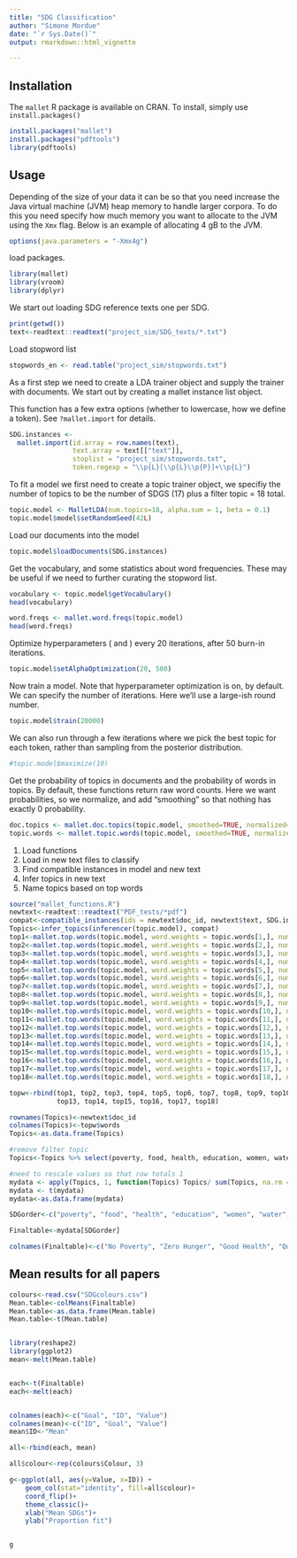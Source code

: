 ```yaml
---
title: "SDG Classification"
author: "Simone Mordue"
date: "`r Sys.Date()`"
output: rmarkdown::html_vignette

---
```


## Installation

The ```mallet``` R package is available on CRAN. To install, simply use ```install.packages()```

```r
install.packages("mallet")
install.packages("pdftools")
library(pdftools)
```

## Usage

Depending of the size of your data it can be so that you need increase the Java virtual machine (JVM) heap memory to handle larger corpora. To do this you need specify how much memory you want to allocate to the JVM using the ```Xmx``` flag. Below is an example of allocating 4 gB to the JVM. 

```r
options(java.parameters = "-Xmx4g")
```

load packages.

```r
library(mallet)
library(vroom)
library(dplyr)
```



We start out loading SDG reference texts one per SDG.

```r
print(getwd())
text<-readtext::readtext("project_sim/SDG_texts/*.txt")
```

Load stopword list

```r
stopwords_en <- read.table("project_sim/stopwords.txt")
```

As a first step we need to create a LDA trainer object and supply the trainer with documents. We start out by creating a mallet instance list object. 

This function has a few extra options (whether to lowercase, how we define a token). See ```?mallet.import``` for details.

```r
SDG.instances <- 
  mallet.import(id.array = row.names(text), 
                text.array = text[["text"]], 
                stoplist = "project_sim/stopwords.txt",
                token.regexp = "\\p{L}[\\p{L}\\p{P}]+\\p{L}")
```

To fit a model we first need to create a topic trainer object, we specifiy the number of topics to be the number of SDGS (17) plus a filter topic = 18 total.

```r
topic.model <- MalletLDA(num.topics=18, alpha.sum = 1, beta = 0.1)
topic.model$model$setRandomSeed(42L)
```

Load our documents into the model

```r
topic.model$loadDocuments(SDG.instances)
```

Get the vocabulary, and some statistics about word frequencies. These may be useful if we need to further curating the stopword list.

```r
vocabulary <- topic.model$getVocabulary()
head(vocabulary)

word.freqs <- mallet.word.freqs(topic.model)
head(word.freqs)
```

Optimize hyperparameters (\code{alpha} and \code{beta}) every 20 iterations, after 50 burn-in iterations.

```r
topic.model$setAlphaOptimization(20, 500)
```

Now train a model. Note that hyperparameter optimization is on, by default. We can specify the number of iterations. Here we'll use a large-ish round number.

```r
topic.model$train(20000)
```

We can also run through a few iterations where we pick the best topic for each token, rather than sampling from the posterior distribution.

```r
#topic.model$maximize(10)
```

Get the probability of topics in documents and the probability of words in topics. By default, these functions return raw word counts. Here we want probabilities, so we normalize, and add "smoothing" so that nothing has exactly 0 probability.

```r
doc.topics <- mallet.doc.topics(topic.model, smoothed=TRUE, normalized=TRUE)
topic.words <- mallet.topic.words(topic.model, smoothed=TRUE, normalized=TRUE)
```

1. Load functions 
2. Load in new text files to classify
3. Find compatible instances in model and new text
4. Infer topics in new text
5. Name topics based on top words


```r
source("mallet_functions.R")
newtext<-readtext::readtext("PDF_tests/*pdf")
compat<-compatible_instances(ids = newtext$doc_id, newtext$text, SDG.instances)
Topics<-infer_topics(inferencer(topic.model), compat)
top1<-mallet.top.words(topic.model, word.weights = topic.words[1,], num.top.words = 1)
top2<-mallet.top.words(topic.model, word.weights = topic.words[2,], num.top.words = 1)
top3<-mallet.top.words(topic.model, word.weights = topic.words[3,], num.top.words = 1)
top4<-mallet.top.words(topic.model, word.weights = topic.words[4,], num.top.words = 1)
top5<-mallet.top.words(topic.model, word.weights = topic.words[5,], num.top.words = 1)
top6<-mallet.top.words(topic.model, word.weights = topic.words[6,], num.top.words = 1)
top7<-mallet.top.words(topic.model, word.weights = topic.words[7,], num.top.words = 1)
top8<-mallet.top.words(topic.model, word.weights = topic.words[8,], num.top.words = 1)
top9<-mallet.top.words(topic.model, word.weights = topic.words[9,], num.top.words = 1)
top10<-mallet.top.words(topic.model, word.weights = topic.words[10,], num.top.words = 1)
top11<-mallet.top.words(topic.model, word.weights = topic.words[11,], num.top.words = 1)
top12<-mallet.top.words(topic.model, word.weights = topic.words[12,], num.top.words = 1)
top13<-mallet.top.words(topic.model, word.weights = topic.words[13,], num.top.words = 1)
top14<-mallet.top.words(topic.model, word.weights = topic.words[14,], num.top.words = 1)
top15<-mallet.top.words(topic.model, word.weights = topic.words[15,], num.top.words = 1)
top16<-mallet.top.words(topic.model, word.weights = topic.words[16,], num.top.words = 1)
top17<-mallet.top.words(topic.model, word.weights = topic.words[17,], num.top.words = 1)
top18<-mallet.top.words(topic.model, word.weights = topic.words[18,], num.top.words = 1)

topw<-rbind(top1, top2, top3, top4, top5, top6, top7, top8, top9, top10, top11, top12,
            top13, top14, top15, top16, top17, top18)
```

```r
rownames(Topics)<-newtext$doc_id
colnames(Topics)<-topw$words
Topics<-as.data.frame(Topics)

#remove filter topic
Topics<-Topics %>% select(poverty, food, health, education, women, water, energy, growth, manufacturing, income, urban, consumption, climate, marine, biodiversity, institutions, data )

#need to rescale values so that row totals 1
mydata <- apply(Topics, 1, function(Topics) Topics/ sum(Topics, na.rm = TRUE))
mydata <- t(mydata)
mydata<-as.data.frame(mydata)
```

```r
SDGorder<-c("poverty", "food", "health", "education", "women", "water", "energy", "growth", "manufacturing", "income", "urban", "consumption", "climate", "marine", "biodiversity", "institutions", "data")

Finaltable<-mydata[SDGorder]

colnames(Finaltable)<-c("No Poverty", "Zero Hunger", "Good Health", "Quality Education", "Gender Equality", "Clean Water", "Affordable Energy", "Decent Work", "Industry and Innovation", "Reduced Inequalities", "Sustainable Cities", "Responsible Consumption", "Climate Action", "Life Below Water", "Life on Land", "Peace and Justice", "Partnerships")

```
## Mean results for all papers 
```r
colours<-read.csv("SDGcolours.csv")
Mean.table<-colMeans(Finaltable)
Mean.table<-as.data.frame(Mean.table)
Mean.table<-t(Mean.table)


library(reshape2)
library(ggplot2)
mean<-melt(Mean.table)


each<-t(Finaltable)
each<-melt(each)


colnames(each)<-c("Goal", "ID", "Value")
colnames(mean)<-c("ID", "Goal", "Value")
mean$ID<-"Mean"

all<-rbind(each, mean)

all$colour<-rep(colours$Colour, 3)

g<-ggplot(all, aes(y=Value, x=ID)) + 
    geom_col(stat="identity", fill=all$colour)+
    coord_flip()+
    theme_classic()+
    xlab("Mean SDGs")+
    ylab("Proportion fit")


g
```



